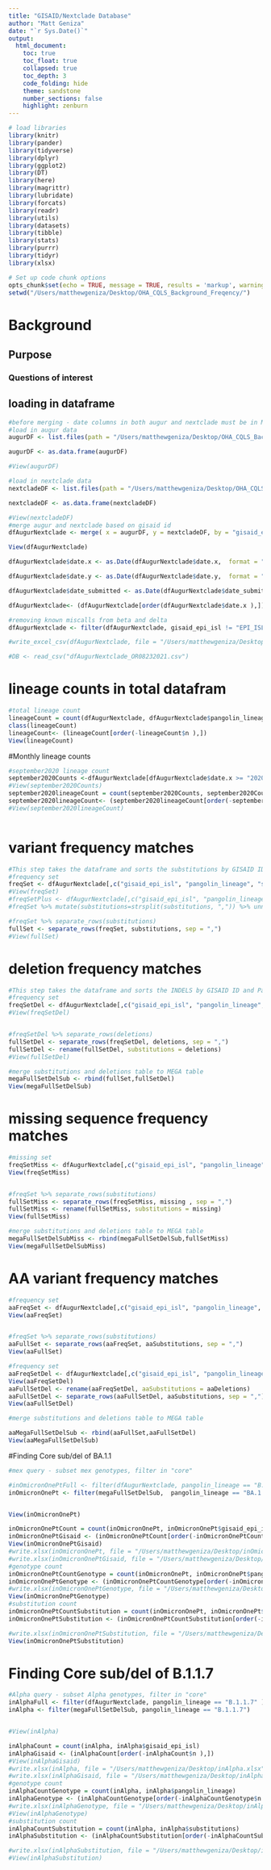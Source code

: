 ```yaml
---
title: "GISAID/Nextclade Database"
author: "Matt Geniza"
date: "`r Sys.Date()`"
output: 
  html_document:
    toc: true
    toc_float: true
    collapsed: true
    toc_depth: 3
    code_folding: hide
    theme: sandstone
    number_sections: false
    highlight: zenburn
---
```


```r
# load libraries 
library(knitr)
library(pander)
library(tidyverse)
library(dplyr)
library(ggplot2)
library(DT)
library(here)
library(magrittr)
library(lubridate)
library(forcats)
library(readr)
library(utils)
library(datasets)
library(tibble)
library(stats)
library(purrr)
library(tidyr)
library(xlsx)

# Set up code chunk options
opts_chunk$set(echo = TRUE, message = TRUE, results = 'markup', warning = FALSE)
setwd("/Users/matthewgeniza/Desktop/OHA_CQLS_Background_Freqency/")
```

# Background

## Purpose

### Questions of interest

## loading in dataframe

```r

#before merging - date columns in both augur and nextclade must be in MM/DD/YY. nextclade file must perform a separator on "|" to extract "gisaid_epi_isl" for merging downstream
#load in augur data
augurDF <- list.files(path = "/Users/matthewgeniza/Desktop/OHA_CQLS_Background_Freqency/augurData/", pattern = "*tsv", full.names = TRUE) %>% lapply(read_tsv) %>% bind_rows()

augurDF <- as.data.frame(augurDF)

#View(augurDF)

#load in nextclade data
nextcladeDF <- list.files(path = "/Users/matthewgeniza/Desktop/OHA_CQLS_Background_Freqency/nextcladeData", pattern = "*tsv", full.names = TRUE) %>% lapply(read_tsv) %>% bind_rows()

nextcladeDF <- as.data.frame(nextcladeDF)

#View(nextcladeDF)
#merge augur and nextclade based on gisaid id
dfAugurNextclade <- merge( x = augurDF, y = nextcladeDF, by = "gisaid_epi_isl", all = TRUE)

View(dfAugurNextclade)

dfAugurNextclade$date.x <- as.Date(dfAugurNextclade$date.x,  format = "%m/%d/%y")

dfAugurNextclade$date.y <- as.Date(dfAugurNextclade$date.y,  format = "%m/%d/%y")

dfAugurNextclade$date_submitted <- as.Date(dfAugurNextclade$date_submitted,  format = "%m/%d/%y")

dfAugurNextclade<- (dfAugurNextclade[order(dfAugurNextclade$date.x ),])

#removing known miscalls from beta and delta
dfAugurNextclade <- filter(dfAugurNextclade, gisaid_epi_isl != "EPI_ISL_2304824" & gisaid_epi_isl != "EPI_ISL_2895840" & gisaid_epi_isl != "EPI_ISL_2838583" & gisaid_epi_isl != "EPI_ISL_2838586" & gisaid_epi_isl != "EPI_ISL_2838654" & gisaid_epi_isl != "EPI_ISL_2693134" & gisaid_epi_isl != "EPI_ISL_2785264" & gisaid_epi_isl != "EPI_ISL_3750734") # & date_submitted < "2021-08-11" )

#write_excel_csv(dfAugurNextclade, file = "/Users/matthewgeniza/Desktop/dfAugurNextclade01062022.csv")

#DB <- read_csv("dfAugurNextclade_OR08232021.csv")
```


#  lineage counts in total datafram

```r

#total lineage count
lineageCount = count(dfAugurNextclade, dfAugurNextclade$pangolin_lineage)
class(lineageCount)
lineageCount<- (lineageCount[order(-lineageCount$n ),])
View(lineageCount)
```

#Monthly lineage counts

```r

#september2020 lineage count
september2020Counts <-dfAugurNextclade[dfAugurNextclade$date.x >= "2020-09-01" & dfAugurNextclade$date.x <= "2020-09-30", ]
#View(september2020Counts)
september2020lineageCount = count(september2020Counts, september2020Counts$pangolin_lineage)
september2020lineageCount<- (september2020lineageCount[order(-september2020lineageCount$n ),])
#View(september2020lineageCount)



```

# variant frequency matches

```r
#This step takes the dataframe and sorts the substitutions by GISAID ID and Pangolin lineage 
#frequency set
freqSet <- dfAugurNextclade[,c("gisaid_epi_isl", "pangolin_lineage", "substitutions")]
#View(freqSet)
#freqSetPlus <- dfAugurNextclade[,c("gisaid_epi_isl", "pangolin_lineage", "substitutions", "deletions", "insertions")]
#freqSet %>% mutate(substitutions=strsplit(substitutions, ",")) %>% unnest(substitutions)

#freqSet %>% separate_rows(substitutions)
fullSet <- separate_rows(freqSet, substitutions, sep = ",")
#View(fullSet)

```

# deletion frequency matches

```r
#This step takes the dataframe and sorts the INDELS by GISAID ID and Pangolin lineage 
#frequency set
freqSetDel <- dfAugurNextclade[,c("gisaid_epi_isl", "pangolin_lineage", "deletions")]
#View(freqSetDel)


#freqSetDel %>% separate_rows(deletions)
fullSetDel <- separate_rows(freqSetDel, deletions, sep = ",")
fullSetDel <- rename(fullSetDel, substitutions = deletions)
#View(fullSetDel)

#merge substitutions and deletions table to MEGA table
megaFullSetDelSub <- rbind(fullSet,fullSetDel)
View(megaFullSetDelSub)


```

# missing sequence frequency matches

```r

#missing set
freqSetMiss <- dfAugurNextclade[,c("gisaid_epi_isl", "pangolin_lineage", "missing")]
View(freqSetMiss)


#freqSet %>% separate_rows(substitutions)
fullSetMiss <- separate_rows(freqSetMiss, missing , sep = ",")
fullSetMiss <- rename(fullSetMiss, substitutions = missing)
View(fullSetMiss)

#merge substitutions and deletions table to MEGA table
megaFullSetDelSubMiss <- rbind(megaFullSetDelSub,fullSetMiss)
View(megaFullSetDelSubMiss)
```

# AA variant frequency matches

```r

#frequency set
aaFreqSet <- dfAugurNextclade[,c("gisaid_epi_isl", "pangolin_lineage", "aaSubstitutions")]
View(aaFreqSet)


#freqSet %>% separate_rows(substitutions)
aaFullSet <- separate_rows(aaFreqSet, aaSubstitutions, sep = ",")
View(aaFullSet)

#frequency set
aaFreqSetDel <- dfAugurNextclade[,c("gisaid_epi_isl", "pangolin_lineage", "aaDeletions")]
View(aaFreqSetDel)
aaFullSetDel <- rename(aaFreqSetDel, aaSubstitutions = aaDeletions)
aaFullSetDel <- separate_rows(aaFullSetDel, aaSubstitutions, sep = ",")
View(aaFullSetDel)

#merge substitutions and deletions table to MEGA table

aaMegaFullSetDelSub <- rbind(aaFullSet,aaFullSetDel)
View(aaMegaFullSetDelSub)

```


#Finding Core sub/del of BA.1.1

```r
#mex query - subset mex genotypes, filter in "core"

#inOmicronOnePtFull <- filter(dfAugurNextclade, pangolin_lineage == "B.1.1.529" | pangolin_lineage == "BA.1" ) 
inOmicronOnePt <- filter(megaFullSetDelSub,  pangolin_lineage == "BA.1.1" )


View(inOmicronOnePt)

inOmicronOnePtCount = count(inOmicronOnePt, inOmicronOnePt$gisaid_epi_isl)
inOmicronOnePtGisaid <- (inOmicronOnePtCount[order(-inOmicronOnePtCount$n ),])
View(inOmicronOnePtGisaid)
#write.xlsx(inOmicronOnePt, file = "/Users/matthewgeniza/Desktop/inOmicronOnePt.xlsx", sheetName = "Sheet1", row.names = TRUE)
#write.xlsx(inOmicronOnePtGisaid, file = "/Users/matthewgeniza/Desktop/inOmicronOnePtGisaid.xlsx", sheetName = "Sheet1", row.names = TRUE)
#genotype count
inOmicronOnePtCountGenotype = count(inOmicronOnePt, inOmicronOnePt$pangolin_lineage)
inOmicronOnePtGenotype <- (inOmicronOnePtCountGenotype[order(-inOmicronOnePtCountGenotype$n ),])
#write.xlsx(inOmicronOnePtGenotype, file = "/Users/matthewgeniza/Desktop/inOmicronOnePtGenotype.xlsx", sheetName = "Sheet1", row.names = TRUE)
View(inOmicronOnePtGenotype)
#substitution count
inOmicronOnePtCountSubstitution = count(inOmicronOnePt, inOmicronOnePt$substitutions)
inOmicronOnePtSubstitution <- (inOmicronOnePtCountSubstitution[order(-inOmicronOnePtCountSubstitution$n ),])

#write.xlsx(inOmicronOnePtSubstitution, file = "/Users/matthewgeniza/Desktop/inBA2Substitution.xlsx", sheetName = "Sheet1", row.names = TRUE)
View(inOmicronOnePtSubstitution)

```


# Finding Core sub/del of B.1.1.7 

```r
#Alpha query - subset Alpha genotypes, filter in "core"
inAlphaFull <- filter(dfAugurNextclade, pangolin_lineage == "B.1.1.7" ) 
inAlpha <- filter(megaFullSetDelSub, pangolin_lineage == "B.1.1.7")


#View(inAlpha)

inAlphaCount = count(inAlpha, inAlpha$gisaid_epi_isl)
inAlphaGisaid <- (inAlphaCount[order(-inAlphaCount$n ),])
#View(inAlphaGisaid)
#write.xlsx(inAlpha, file = "/Users/matthewgeniza/Desktop/inAlpha.xlsx", sheetName = "Sheet1", row.names = TRUE)
#write.xlsx(inAlphaGisaid, file = "/Users/matthewgeniza/Desktop/inAlphaGisaid.xlsx", sheetName = "Sheet1", row.names = TRUE)
#genotype count
inAlphaCountGenotype = count(inAlpha, inAlpha$pangolin_lineage)
inAlphaGenotype <- (inAlphaCountGenotype[order(-inAlphaCountGenotype$n ),])
#write.xlsx(inAlphaGenotype, file = "/Users/matthewgeniza/Desktop/inAlphaGenotype.xlsx", sheetName = "Sheet1", row.names = TRUE)
#View(inAlphaGenotype)
#substitution count
inAlphaCountSubstitution = count(inAlpha, inAlpha$substitutions)
inAlphaSubstitution <- (inAlphaCountSubstitution[order(-inAlphaCountSubstitution$n ),])

#write.xlsx(inAlphaSubstitution, file = "/Users/matthewgeniza/Desktop/inAlphaSubstitution.xlsx", sheetName = "Sheet1", row.names = TRUE)
#View(inAlphaSubstitution)

```

